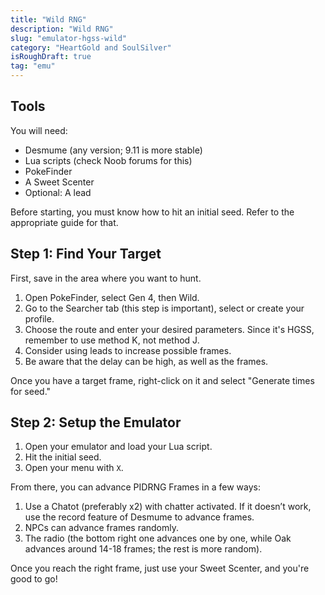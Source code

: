 ```yaml
---
title: "Wild RNG"
description: "Wild RNG"
slug: "emulator-hgss-wild"
category: "HeartGold and SoulSilver"
isRoughDraft: true
tag: "emu"
---
```


## Tools

You will need:

- Desmume (any version; 9.11 is more stable)
- Lua scripts (check Noob forums for this)
- PokeFinder
- A Sweet Scenter
- Optional: A lead

Before starting, you must know how to hit an initial seed. Refer to the appropriate guide for that.

## Step 1: Find Your Target

First, save in the area where you want to hunt.

1. Open PokeFinder, select Gen 4, then Wild.
2. Go to the Searcher tab (this step is important), select or create your profile.
3. Choose the route and enter your desired parameters. Since it's HGSS, remember to use method K, not method J.
4. Consider using leads to increase possible frames.
5. Be aware that the delay can be high, as well as the frames.

Once you have a target frame, right-click on it and select "Generate times for seed."

## Step 2: Setup the Emulator

1. Open your emulator and load your Lua script.
2. Hit the initial seed.
3. Open your menu with `X`.

From there, you can advance PIDRNG Frames in a few ways:

1. Use a Chatot (preferably x2) with chatter activated. If it doesn’t work, use the record feature of Desmume to advance frames.
2. NPCs can advance frames randomly.
3. The radio (the bottom right one advances one by one, while Oak advances around 14-18 frames; the rest is more random).

Once you reach the right frame, just use your Sweet Scenter, and you're good to go!
